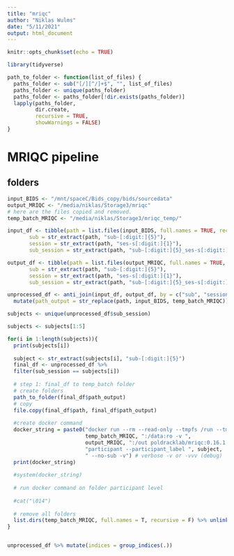 ```yaml
---
title: "mriqc"
author: "Niklas Wulms"
date: "5/11/2021"
output: html_document
---
```


```r
knitr::opts_chunk$set(echo = TRUE)

library(tidyverse)

path_to_folder <- function(list_of_files) {
  paths_folder <- sub("[/][^/]+$", "", list_of_files)
  paths_folder <- unique(paths_folder)
  paths_folder <- paths_folder[!dir.exists(paths_folder)]
  lapply(paths_folder,
         dir.create,
         recursive = TRUE,
         showWarnings = FALSE)
}
```
# MRIQC pipeline

## folders
```r
input_BIDS <- "/mnt/spaceC/Bids_copy/bids/sourcedata"
output_MRIQC <- "/media/niklas/Storage3/mriqc"
# here are the files copied and removed.
temp_batch_MRIQC <- "/media/niklas/Storage3/mriqc_temp/"

```


```r
input_df <- tibble(path = list.files(input_BIDS, full.names = TRUE, recursive = TRUE) %>% str_subset("sub-"),
       sub = str_extract(path, "sub-[:digit:]{5}"),
       session = str_extract(path, "ses-s[:digit:]{1}"),
       sub_session = str_extract(path, "sub-[:digit:]{5}_ses-s[:digit:]{1}"))


```


```r
output_df <- tibble(path = list.files(output_MRIQC, full.names = TRUE, recursive = TRUE) %>% str_subset("sub-"),
       sub = str_extract(path, "sub-[:digit:]{5}"),
       session = str_extract(path, "ses-s[:digit:]{1}"),
       sub_session = str_extract(path, "sub-[:digit:]{5}_ses-s[:digit:]{1}"))

unprocessed_df <- anti_join(input_df, output_df, by = c("sub", "session", "sub_session")) %>%
  mutate(path_output = str_replace(path, input_BIDS, temp_batch_MRIQC))
```


```r
subjects <- unique(unprocessed_df$sub_session)

subjects <- subjects[1:5]

for(i in 1:length(subjects)){
  print(subjects[i])
  
  subject <- str_extract(subjects[i], "sub-[:digit:]{5}")
  final_df <- unprocessed_df %>%
  filter(sub_session == subjects[i])
  
  # step 1: final_df to temp_batch folder
  # create folders
  path_to_folder(final_df$path_output)
  # copy
  file.copy(final_df$path, final_df$path_output)
  
  #create docker command
  docker_string = paste0("docker run --rm --read-only --tmpfs /run --tmpfs /tmp -v ", 
                         temp_batch_MRIQC, ":/data:ro -v ",
                         output_MRIQC, ":/out poldracklab/mriqc:0.16.1 /data /out ",
                         "participant --participant_label ", subject, 
                         " --no-sub -v") # verbose -v or -vvv (debug)
  print(docker_string)
  
  #system(docker_string)
  
  # run docker command on folder participant level
  
  #cat("\014")
  
  # remove all folders
  list.dirs(temp_batch_MRIQC, full.names = T, recursive = F) %>% unlink(., recursive = TRUE)
}


```


```r
```


```r
unprocessed_df %>% mutate(indices = group_indices(.))
```



```r


```


```r
```



```r

```

